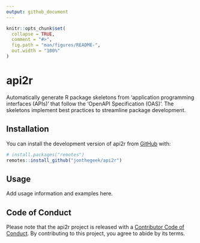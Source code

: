 ```yaml
---
output: github_document
---
```


<!-- README.md is generated from README.Rmd. Please edit that file -->

```r
knitr::opts_chunk$set(
  collapse = TRUE,
  comment = "#>",
  fig.path = "man/figures/README-",
  out.width = "100%"
)
```

# api2r

<!-- badges: start -->
<!-- badges: end -->

Automatically generate R package skeletons from 'application programming interfaces (APIs)' that follow the 'OpenAPI Specification (OAS)'. The skeletons implement best practices to streamline package development.

## Installation

You can install the development version of api2r from [GitHub](https://github.com/) with:

``` r
# install.packages("remotes")
remotes::install_github("jonthegeek/api2r")
```

## Usage

Add usage information and examples here.

## Code of Conduct

Please note that the api2r project is released with a [Contributor Code of Conduct](https://jonthegeek.github.io/api2r/CODE_OF_CONDUCT.html). By contributing to this project, you agree to abide by its terms.
